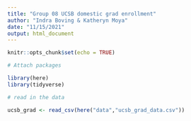 ```yaml
---
title: "Group 08 UCSB domestic grad enrollment"
author: "Indra Boving & Katheryn Moya"
date: "11/15/2021"
output: html_document
---
```


```r
knitr::opts_chunk$set(echo = TRUE)

# Attach packages

library(here)
library(tidyverse)
```

```r
# read in the data

ucsb_grad <- read_csv(here("data","ucsb_grad_data.csv"))
```

